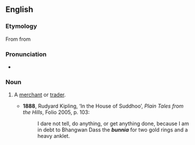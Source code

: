 ==English==

===Etymology===
From {{etyl|hi|en}} from {{etyl|gu|en}}

===Pronunciation===
* {{IPA|/ˈbʌnjə/}}

===Noun===
{{en-noun}}

# {{India}} A [[merchant]] or [[trader]].
#* '''1888''', Rudyard Kipling, ‘In the House of Suddhoo’, ''Plain Tales from the Hills'', Folio 2005, p. 103:
#*: I dare not tell, do anything, or get anything done, because I am in debt to Bhangwan Dass the '''''bunnia''''' for two gold rings and a heavy anklet.